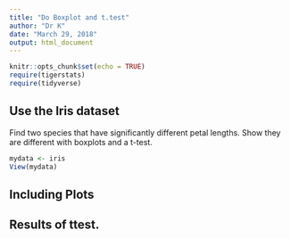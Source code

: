 ```yaml
---
title: "Do Boxplot and t.test"
author: "Dr K"
date: "March 29, 2018"
output: html_document
---
```


```r
knitr::opts_chunk$set(echo = TRUE)
require(tigerstats)
require(tidyverse)
```


## Use the Iris dataset

Find two species that have significantly different petal lengths. Show they are different with boxplots and a t-test.  

```r
mydata <- iris
View(mydata)
```

## Including Plots




## Results of ttest.